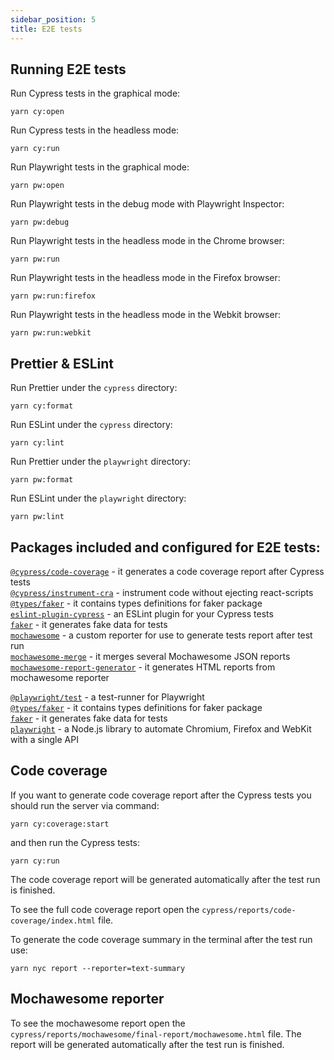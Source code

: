 ```yaml
---
sidebar_position: 5
title: E2E tests
---
```



## Running E2E tests

<Tabs>
  <TabItem value="cypress" label="Cypress" default>

Run Cypress tests in the graphical mode:

```
yarn cy:open
```

Run Cypress tests in the headless mode:

```
yarn cy:run
```

  </TabItem>
  <TabItem value="playwright" label="Playwright">

Run Playwright tests in the graphical mode:

```
yarn pw:open
```

Run Playwright tests in the debug mode with Playwright Inspector:

```
yarn pw:debug
```

Run Playwright tests in the headless mode in the Chrome browser:

```
yarn pw:run
```

Run Playwright tests in the headless mode in the Firefox browser:

```
yarn pw:run:firefox
```

Run Playwright tests in the headless mode in the Webkit browser:

```
yarn pw:run:webkit
```

  </TabItem>
</Tabs>

## Prettier & ESLint

<Tabs>
  <TabItem value="cypress" label="Cypress" default>

Run Prettier under the `cypress` directory:

```
yarn cy:format
```

Run ESLint under the `cypress` directory:

```
yarn cy:lint
```

  </TabItem>
  <TabItem value="playwright" label="Playwright">

Run Prettier under the `playwright` directory:

```
yarn pw:format
```

Run ESLint under the `playwright` directory:

```
yarn pw:lint
```

  </TabItem>
</Tabs>

## Packages included and configured for E2E tests:

<Tabs>
  <TabItem value="cypress" label="Cypress" default>

[`@cypress/code-coverage`](https://www.npmjs.com/package/@cypress/code-coverage) - it generates a code coverage report after Cypress tests <br/>
[`@cypress/instrument-cra`](https://www.npmjs.com/package/@cypress/instrument-cra) - instrument code without ejecting react-scripts <br/>
[`@types/faker`](https://www.npmjs.com/package/@types/faker) - it contains types definitions for faker package <br/>
[`eslint-plugin-cypress`](https://www.npmjs.com/package/eslint-plugin-cypress) - an ESLint plugin for your Cypress tests <br/>
[`faker`](https://www.npmjs.com/package/faker) - it generates fake data for tests <br/>
[`mochawesome`](https://www.npmjs.com/package/mochawesome) - a custom reporter for use to generate tests report after test run <br/>
[`mochawesome-merge`](https://www.npmjs.com/package/mochawesome-merge) - it merges several Mochawesome JSON reports <br/>
[`mochawesome-report-generator`](https://www.npmjs.com/package/mochawesome-report-generator) - it generates HTML reports from mochawesome reporter <br/>

  </TabItem>
  <TabItem value="playwright" label="Playwright">

[`@playwright/test`](https://www.npmjs.com/package/@playwright/test) - a test-runner for Playwright <br/>
[`@types/faker`](https://www.npmjs.com/package/@types/faker) - it contains types definitions for faker package <br/>
[`faker`](https://www.npmjs.com/package/faker) - it generates fake data for tests <br/>
[`playwright`](https://www.npmjs.com/package/playwright) - a Node.js library to automate Chromium, Firefox and WebKit with a single API <br/>

  </TabItem>
</Tabs>


## Code coverage

<Tabs>
  <TabItem value="cypress" label="Cypress" default>

If you want to generate code coverage report after the Cypress tests you should run the server via command:

```
yarn cy:coverage:start
```

and then run the Cypress tests:

```
yarn cy:run
```

The code coverage report will be generated automatically after the test run is finished.

To see the full code coverage report open the `cypress/reports/code-coverage/index.html` file.

To generate the code coverage summary in the terminal after the test run use:
```
yarn nyc report --reporter=text-summary
```

  </TabItem>
</Tabs>

## Mochawesome reporter

<Tabs>
  <TabItem value="cypress" label="Cypress" default>

To see the mochawesome report open the `cypress/reports/mochawesome/final-report/mochawesome.html` file. The report will be generated automatically after the test run is finished.

  </TabItem>
</Tabs>

